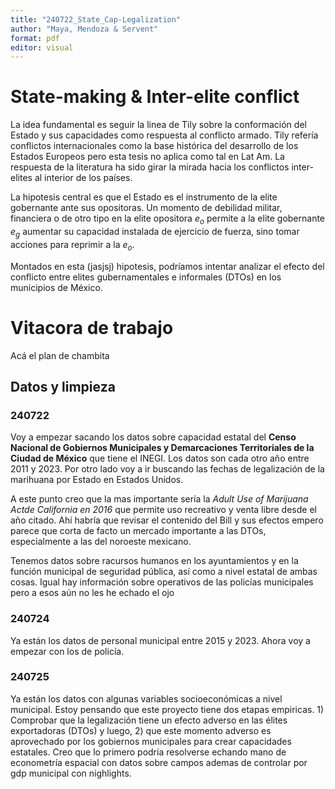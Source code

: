 ```yaml
---
title: "240722_State_Cap-Legalization"
author: "Maya, Mendoza & Servent"
format: pdf
editor: visual
---
```


# State-making & Inter-elite conflict

La idea fundamental es seguir la linea de Tily sobre la conformación del Estado y sus capacidades como respuesta al conflicto armado. Tily refería conflictos internacionales como la base histórica del desarrollo de los Estados Europeos pero esta tesis no aplica como tal en Lat Am. La respuesta de la literatura ha sido girar la mirada hacia los conflictos inter-elites al interior de los países.

La hipotesis central es que el Estado es el instrumento de la elite gobernante ante sus opositoras. Un momento de debilidad militar, financiera o de otro tipo en la elite opositora $e_o$ permite a la elite gobernante $e_g$ aumentar su capacidad instalada de ejercicio de fuerza, sino tomar acciones para reprimir a la $e_o$.

Montados en esta (jasjsj) hipotesis, podríamos intentar analizar el efecto del conflicto entre elites gubernamentales e informales (DTOs) en los municipios de México.

# Vitacora de trabajo

Acá el plan de chambita

## Datos y limpieza
### 240722
Voy a empezar sacando los datos sobre capacidad estatal del **Censo Nacional de Gobiernos Municipales y Demarcaciones Territoriales de la Ciudad de México** que tiene el INEGI. Los datos son cada otro año entre 2011 y 2023. Por otro lado voy a ir buscando las fechas de legalización de la marihuana por Estado en Estados Unidos.

A este punto creo que la mas importante sería la _Adult Use of Marijuana Actde California en 2016_ que permite uso recreativo y venta libre desde el año citado. Ahí habría que revisar el contenido del Bill y sus efectos empero parece que corta de facto un mercado importante a las DTOs, especialmente a las del noroeste mexicano.

Tenemos datos sobre racursos humanos en los ayuntamientos y en la función municipal de seguridad pública, así como a nivel estatal de ambas cosas. Igual hay información sobre operativos de las policías municipales pero a esos aún no les he echado el ojo

### 240724
Ya están los datos de personal municipal entre 2015 y 2023. Ahora voy a empezar con los de policía. 

### 240725

Ya están los datos con algunas variables socioeconómicas a nivel municipal. Estoy pensando que este proyecto tiene dos etapas empiricas. 1) Comprobar que la legalización tiene un efecto adverso en las élites exportadoras (DTOs) y luego, 2) que este momento adverso es aprovechado por los gobiernos municipales para crear capacidades estatales. Creo que lo primero podría resolverse echando mano de econometría espacial con datos sobre campos ademas de controlar por gdp municipal con nighlights.
